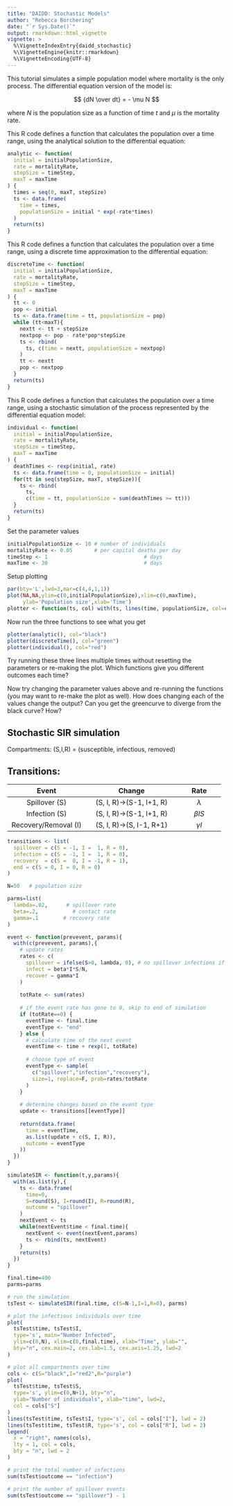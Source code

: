 ```yaml
---
title: "DAIDD: Stochastic Models"
author: "Rebecca Borchering"
date: "`r Sys.Date()`"
output: rmarkdown::html_vignette
vignette: >
  %\VignetteIndexEntry{daidd_stochastic}
  %\VignetteEngine{knitr::rmarkdown}
  %\VignetteEncoding{UTF-8}
---
```


This tutorial simulates a simple population model where mortality is the only process. The differential equation version of the model is:

$$
{dN \over dt} = - \mu N
$$

where $N$ is the population size as a function of time $t$ and $\mu$ is the mortality rate.

This R code defines a function that calculates the population over a time range, using the analytical solution to the differential equation:
```r
analytic <- function(
  initial = initialPopulationSize,
  rate = mortalityRate,
  stepSize = timeStep,
  maxT = maxTime
) {
  times = seq(0, maxT, stepSize)
  ts <- data.frame(
    time = times,
    populationSize = initial * exp(-rate*times)
  )
  return(ts)
}
```

This R code defines a function that calculates the population over a time range, using a discrete time approximation to the differential equation:
```r
discreteTime <- function(
  initial = initialPopulationSize,
  rate = mortalityRate,
  stepSize = timeStep,
  maxT = maxTime
) {
  tt <- 0
  pop <- initial
  ts <- data.frame(time = tt, populationSize = pop)
  while (tt<maxT){
    nextt <- tt + stepSize
    nextpop <- pop - rate*pop*stepSize
    ts <- rbind(
      ts, c(time = nextt, populationSize = nextpop)
    )
    tt <- nextt
    pop <- nextpop
  }
  return(ts)
}
```

This R code defines a function that calculates the population over a time range, using a stochastic simulation of the process represented by the differential equation model:
```r
individual <- function(
  initial = initialPopulationSize,
  rate = mortalityRate,
  stepSize = timeStep,
  maxT = maxTime
) {
  deathTimes <- rexp(initial, rate)
  ts <- data.frame(time = 0, populationSize = initial)
  for(tt in seq(stepSize, maxT, stepSize)){
    ts <- rbind(
      ts,
      c(time = tt, populationSize = sum(deathTimes >= tt)))
  }
  return(ts)
}
```

Set the parameter values
```r
initialPopulationSize <- 10 # number of individuals
mortalityRate <- 0.05       # per capital deaths per day
timeStep <- 1								# days
maxTime <- 30								# days
```

Setup plotting
```r
par(bty='L',lwd=3,mar=c(4,4,1,1))
plot(NA,NA,ylim=c(0,initialPopulationSize),xlim=c(0,maxTime),
     ylab='Population size',xlab='Time')
plotter <- function(ts, col) with(ts, lines(time, populationSize, col=col))
```

Now run the three functions to see what you get
```r
plotter(analytic(), col="black")
plotter(discreteTime(), col="green")
plotter(individual(), col="red")
```

Try running these three lines multiple times without resetting the parameters or re-making the plot.  Which functions give you different outcomes each time?

Now try changing the parameter values above and re-running the functions (you may want to re-make the plot as well). How does changing each of the values change the output? Can you get the greencurve to diverge from the black curve? How?

## Stochastic SIR simulation

Compartments: (S,I,R) = (susceptible, infectious, removed)

## Transitions:

|         Event         |         Change            |     Rate    |
|:---------------------:|:-------------------------:|:-----------:|
| Spillover (S)				  | (S, I, R)->(S-1, I+1, R)	|	$\lambda$   |
| Infection (S)         | (S, I, R)->(S-1, I+1, R)  | $\beta I S$ |
| Recovery/Removal (I)  | (S, I, R)->(S, I-1, R+1)  | $\gamma I$  |

```r
transitions <- list(
  spillover = c(S = -1, I =  1, R = 0),
  infection = c(S = -1, I =  1, R = 0),
  recovery  = c(S =  0, I = -1, R = 1),
  end = c(S = 0, I = 0, R = 0)
)
```

```r
N=50   # population size

parms=list(
  lambda=.02,      # spillover rate
  beta=.2,      	 # contact rate
  gamma=.1        # recovery rate
)
```

```r
event <- function(prevevent, params){
  with(c(prevevent, params),{
    # update rates
    rates <- c(
      spillover = ifelse(S>0, lambda, 0), # no spillover infections if S depleted
      infect = beta*I*S/N,
      recover = gamma*I
    )
    
    totRate <- sum(rates)
    
    # if the event rate has gone to 0, skip to end of simulation
    if (totRate==0) {
      eventTime <- final.time
      eventType <- "end"
    } else {
      # calculate time of the next event
      eventTime <- time + rexp(1, totRate)
      
      # choose type of event
      eventType <- sample(
        c("spillover","infection","recovery"),
        size=1, replace=F, prob=rates/totRate
      )
    }
    
    # determine changes based on the event type
    update <- transitions[[eventType]]
    
    return(data.frame(
      time = eventTime,
      as.list(update + c(S, I, R)),
      outcome = eventType
    ))
  })
}
```

```r
simulateSIR <- function(t,y,params){
  with(as.list(y),{
    ts <- data.frame(
      time=0,
      S=round(S), I=round(I), R=round(R),
      outcome = "spillover"
    )
    nextEvent <- ts
    while(nextEvent$time < final.time){
      nextEvent <- event(nextEvent,params)
      ts <- rbind(ts, nextEvent)
    }
    return(ts)
  })
}
```

```r
final.time=400
parms=parms

# run the simulation
tsTest <- simulateSIR(final.time, c(S=N-1,I=1,R=0), parms)

# plot the infectious individuals over time
plot(
  tsTest$time, tsTest$I,
  type='s', main="Number Infected",
  ylim=c(0,N), xlim=c(0,final.time), xlab="Time", ylab="",
  bty="n", cex.main=2, cex.lab=1.5, cex.axis=1.25, lwd=2
)

# plot all compartments over time
cols <- c(S="black",I="red2",R="purple")
plot(
  tsTest$time, tsTest$S,
  type='s', ylim=c(0,N+1), bty="n",
  ylab="Number of individuals", xlab="time", lwd=2,
  col = cols["S"]
)
lines(tsTest$time, tsTest$I, type='s', col = cols["I"], lwd = 2)
lines(tsTest$time, tsTest$R, type='s', col = cols["R"], lwd = 2)
legend(
  x = "right", names(cols),
  lty = 1, col = cols,
  bty = "n", lwd = 2
)

# print the total number of infections
sum(tsTest$outcome == "infection")

# print the number of spillover events
sum(tsTest$outcome == "spillover") - 1
```
